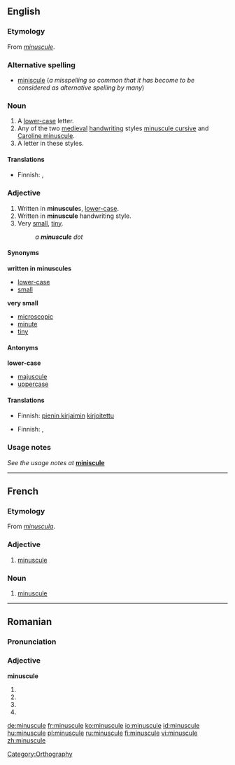 {{wikipedia}}
==English==

===Etymology===
From {{F.}} ''[[#French|minuscule]]''.

===Alternative spelling===
* [[miniscule]] (''a misspelling so common that it has become to be considered as alternative spelling by many'')

===Noun===
{{en-noun}}

#A [[lower-case]] letter.
#Any of the two [[medieval]] [[handwriting]] styles [[minuscule cursive]] and [[Caroline minuscule]].
#A letter in these styles.

====Translations====
{{trans-top|lower-case letter}}
* Finnish: {{t|fi|pieni kirjain}}, {{t|fi|minuskeli}}
{{trans-mid}}
{{trans-bottom}}

{{trans-top|medieval handwriting style}}
{{trans-mid}}
{{trans-bottom}}

{{trans-top|letter in this style}}
{{trans-mid}}
{{trans-bottom}}

===Adjective===
{{en-adj|more}}

# Written in '''minuscule'''s, [[lower-case]].
# Written in '''minuscule''' handwriting style.
# Very [[small]], [[tiny]].
#:''a '''minuscule''' dot''

====Synonyms====
'''written in minuscules'''
*[[lower-case]]
*[[small]]

'''very small'''
*[[microscopic]]
*[[minute]]
*[[tiny]]

====Antonyms====
'''lower-case'''
*[[majuscule]]
*[[uppercase]]

====Translations====
{{trans-top|written in minuscules}}
* Finnish: [[pieni kirjain|pienin kirjaimin]] [[kirjoitettu]]
{{trans-mid}}
{{trans-bottom}}

{{trans-top|written in minuscule handwriting style}}
{{trans-mid}}
{{trans-bottom}}

{{trans-top|very small, tiny}}
* Finnish: {{t|fi|mitätön}}, {{t|fi|olematon}}
{{trans-mid}}
{{trans-bottom}}

===Usage notes===
''See the usage notes at'' '''[[miniscule]]'''

[[Category:Orthography]]

----

==French==

===Etymology===
From {{L.|fr}} ''[[minuscula]]''.

===Adjective===
{{fr-adj|sf=minuscule|pf=minuscule}}

# [[#Adjective|minuscule]]

===Noun===
{{fr-noun|f}}

#[[#Noun|minuscule]]

----

==Romanian==

===Pronunciation===
{{IPA|[mi'nu.sku.le]|lang=ro}}

===Adjective===
'''minuscule'''

# {{ro-form-adj|fp|n|minuscul}}
# {{ro-form-adj|fp|a|minuscul}}
# {{ro-form-adj|np|n|minuscul}}
# {{ro-form-adj|np|a|minuscul}}

[[de:minuscule]]
[[fr:minuscule]]
[[ko:minuscule]]
[[io:minuscule]]
[[id:minuscule]]
[[hu:minuscule]]
[[pl:minuscule]]
[[ru:minuscule]]
[[fi:minuscule]]
[[vi:minuscule]]
[[zh:minuscule]]